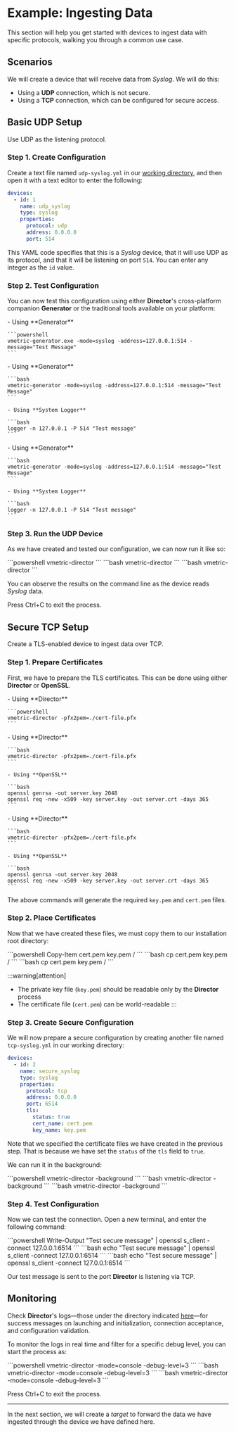 # Example: Ingesting Data

This section will help you get started with devices to ingest data with specific protocols, walking you through a common use case.

## Scenarios

We will create a device that will receive data from _Syslog_. We will do this:

- Using a **UDP** connection, which is not secure.
- Using a **TCP** connection, which can be configured for secure access.

## Basic UDP Setup

Use UDP as the listening protocol.

### Step 1. Create Configuration

Create a text file named `udp-syslog.yml` in our [working directory](./configuration-basics.mdx#working-directory), and then open it with a text editor to enter the following:

```yaml title="udp-syslog.yml"
devices:
  - id: 1
    name: udp_syslog
    type: syslog
    properties:
      protocol: udp
      address: 0.0.0.0
      port: 514
```

This YAML code specifies that this is a _Syslog_ device, that it will use UDP as its protocol, and that it will be listening on port `514`. You can enter any integer as the `id` value.

### Step 2. Test Configuration

You can now test this configuration using either **Director**'s cross-platform companion **Generator** or the traditional tools available on your platform:

<Tabs>
  <TabItem value="windows" label="Windows" default>
    - Using **Generator**

    ```powershell
    vmetric-generator.exe -mode=syslog -address=127.0.0.1:514 -message="Test Message"
    ```
  </TabItem>
  <TabItem value="linux" label="Linux">
    - Using **Generator**
  
    ```bash
    vmetric-generator -mode=syslog -address=127.0.0.1:514 -message="Test Message"
    ```
    
    - Using **System Logger**

    ```bash
    logger -n 127.0.0.1 -P 514 "Test message"
    ```
  </TabItem>
  <TabItem value="macos" label="macOS">
    - Using **Generator**

    ```bash
    vmetric-generator -mode=syslog -address=127.0.0.1:514 -message="Test Message"
    ```
  
    - Using **System Logger**
  
    ```bash
    logger -n 127.0.0.1 -P 514 "Test message"
    ```
  </TabItem>
</Tabs>

### Step 3. Run the UDP Device

As we have created and tested our configuration, we can now run it like so:

<Tabs>
  <TabItem value="windows" label="Windows" default>
    ```powershell
    vmetric-director
    ```
  </TabItem>
  <TabItem value="linux" label="Linux">
    ```bash
    vmetric-director
    ```
  </TabItem>
  <TabItem value="macos" label="macOS">
    ```bash
    vmetric-director
    ```
  </TabItem>
</Tabs>

You can observe the results on the command line as the device reads _Syslog_ data.

Press <kb-short>Ctrl+C</kb-short> to exit the process.

## Secure TCP Setup

Create a TLS-enabled device to ingest data over TCP.

### Step 1. Prepare Certificates

First, we have to prepare the TLS certificates. This can be done using either **Director** or **OpenSSL**.

<Tabs>
  <TabItem value="windows" label="Windows" default>
    - Using **Director**

    ```powershell
    vmetric-director -pfx2pem=./cert-file.pfx
    ```
  </TabItem>
  <TabItem value="linux" label="Linux">
    - Using **Director**
    
    ```bash
    vmetric-director -pfx2pem=./cert-file.pfx
    ```
    
    - Using **OpenSSL**
    
    ```bash
    openssl genrsa -out server.key 2048
    openssl req -new -x509 -key server.key -out server.crt -days 365
    ```
  </TabItem>
  <TabItem value="macos" label="macOS">
    - Using **Director**

    ```bash
    vmetric-director -pfx2pem=./cert-file.pfx
    ```

    - Using **OpenSSL**

    ```bash
    openssl genrsa -out server.key 2048
    openssl req -new -x509 -key server.key -out server.crt -days 365
    ```
  </TabItem>
</Tabs>

The above commands will generate the required `key.pem` and `cert.pem` files.

### Step 2. Place Certificates

Now that we have created these files, we must copy them to our installation root directory:

<Tabs>
  <TabItem value="windows" label="Windows" default>
    ```powershell
    Copy-Item cert.pem key.pem <vm_root>/
    ```
  </TabItem>
  <TabItem value="linux" label="Linux">
    ```bash
    cp cert.pem key.pem <vm_root>/
    ```
  </TabItem>
  <TabItem value="macos" label="macOS">
    ```bash
    cp cert.pem key.pem <vm_root>/
    ```
  </TabItem>
</Tabs>

:::warning[attention]
- The private key file (`key.pem`) should be readable only by the **Director** process
- The certificate file (`cert.pem`) can be world-readable
:::

### Step 3. Create Secure Configuration

We will now prepare a secure configuration by creating another file named `tcp-syslog.yml` in our working directory:

```yaml title="tcp-syslog.yml"
devices:
  - id: 2
    name: secure_syslog
    type: syslog
    properties:
      protocol: tcp
      address: 0.0.0.0
      port: 6514
      tls:
        status: true
        cert_name: cert.pem
        key_name: key.pem
```

Note that we specified the certificate files we have created in the previous step. That is because we have set the `status` of the `tls` field to `true`.

We can run it in the background:

<Tabs>
  <TabItem value="windows" label="Windows" default>
    ```powershell
    vmetric-director -background
    ```
  </TabItem>
  <TabItem value="linux" label="Linux">
    ```bash
    vmetric-director -background
    ```
  </TabItem>
  <TabItem value="macos" label="macOS">
    ```bash
    vmetric-director -background
    ```
  </TabItem>
</Tabs>

### Step 4. Test Configuration

Now we can test the connection. Open a new terminal, and enter the following command:

<Tabs>
  <TabItem value="windows" label="Windows" default>
    ```powershell
    Write-Output "Test secure message" | openssl s_client -connect 127.0.0.1:6514
    ```
  </TabItem>
  <TabItem value="linux" label="Linux">
    ```bash
    echo "Test secure message" | openssl s_client -connect 127.0.0.1:6514
    ```
  </TabItem>
  <TabItem value="macos" label="macOS">
    ```bash
    echo "Test secure message" | openssl s_client -connect 127.0.0.1:6514
    ```
  </TabItem>
</Tabs>

Our test message is sent to the port **Director** is listening via TCP.

## Monitoring

Check **Director**'s logs&mdash;those under the directory indicated [here](./configuration-basics.mdx#logging-setup)&mdash;for success messages on launching and initialization, connection acceptance, and configuration validation.

To monitor the logs in real time and filter for a specific debug level, you can start the process as:

<Tabs>
  <TabItem value="windows" label="Windows" default>
    ```powershell
    vmetric-director -mode=console -debug-level=3
    ```
  </TabItem>
  <TabItem value="linux" label="Linux">
    ```bash
    vmetric-director -mode=console -debug-level=3
    ```
  </TabItem>
  <TabItem value="macos" label="macOS">
    ```bash
    vmetric-director -mode=console -debug-level=3
    ```
  </TabItem>
</Tabs>

Press <kb-short>Ctrl+C</kb-short> to exit the process.

---

In the next section, we will create a _target_ to forward the data we have ingested through the device we have defined here.
